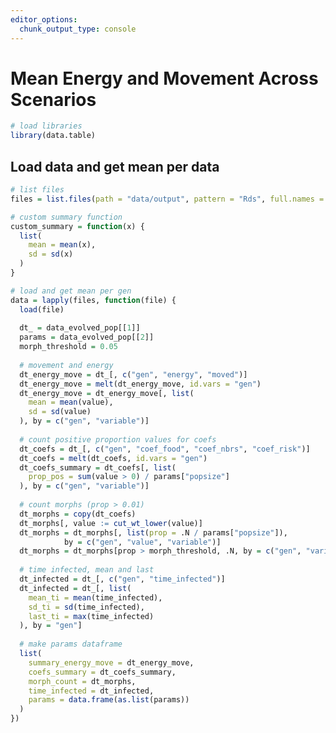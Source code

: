 ```yaml
---
editor_options: 
  chunk_output_type: console
---
```


# Mean Energy and Movement Across Scenarios

```r
# load libraries
library(data.table)
```

## Load data and get mean per data

```r
# list files
files = list.files(path = "data/output", pattern = "Rds", full.names = T)

# custom summary function
custom_summary = function(x) {
  list(
    mean = mean(x),
    sd = sd(x)
  )
}

# load and get mean per gen
data = lapply(files, function(file) {
  load(file)
  
  dt_ = data_evolved_pop[[1]]
  params = data_evolved_pop[[2]]
  morph_threshold = 0.05
  
  # movement and energy
  dt_energy_move = dt_[, c("gen", "energy", "moved")]
  dt_energy_move = melt(dt_energy_move, id.vars = "gen")
  dt_energy_move = dt_energy_move[, list(
    mean = mean(value),
    sd = sd(value)
  ), by = c("gen", "variable")]
  
  # count positive proportion values for coefs
  dt_coefs = dt_[, c("gen", "coef_food", "coef_nbrs", "coef_risk")]
  dt_coefs = melt(dt_coefs, id.vars = "gen")
  dt_coefs_summary = dt_coefs[, list(
    prop_pos = sum(value > 0) / params["popsize"]
  ), by = c("gen", "variable")]
  
  # count morphs (prop > 0.01)
  dt_morphs = copy(dt_coefs)
  dt_morphs[, value := cut_wt_lower(value)]
  dt_morphs = dt_morphs[, list(prop = .N / params["popsize"]), 
            by = c("gen", "value", "variable")]
  dt_morphs = dt_morphs[prop > morph_threshold, .N, by = c("gen", "variable")]
  
  # time infected, mean and last
  dt_infected = dt_[, c("gen", "time_infected")]
  dt_infected = dt_[, list(
    mean_ti = mean(time_infected),
    sd_ti = sd(time_infected),
    last_ti = max(time_infected)
  ), by = "gen"]
  
  # make params dataframe
  list(
    summary_energy_move = dt_energy_move,
    coefs_summary = dt_coefs_summary,
    morph_count = dt_morphs,
    time_infected = dt_infected,
    params = data.frame(as.list(params))
  )
})

```

